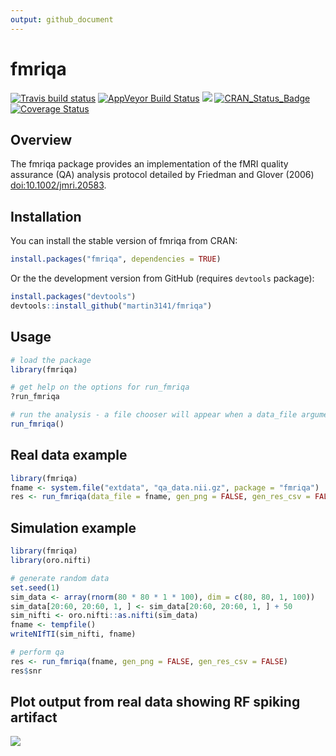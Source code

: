 ```yaml
---
output: github_document
---
```


<!-- README.md is generated from README.Rmd. Please edit that file -->

fmriqa
======

[![Travis build status](https://travis-ci.org/martin3141/fmriqa.svg?branch=master)](https://travis-ci.org/martin3141/fmriqa)
[![AppVeyor Build Status](https://ci.appveyor.com/api/projects/status/github/martin3141/fmriqa?branch=master&svg=true)](https://ci.appveyor.com/project/martin3141/fmriqa)
[![](http://cranlogs.r-pkg.org/badges/fmriqa)](http://cran.rstudio.com/web/packages/fmriqa/index.html)
[![CRAN\_Status\_Badge](http://www.r-pkg.org/badges/version/fmriqa)](https://cran.r-project.org/package=fmriqa)
[![Coverage Status](https://coveralls.io/repos/github/martin3141/fmriqa/badge.svg?branch=master)](https://coveralls.io/github/martin3141/fmriqa?branch=master)

## Overview
The fmriqa package provides an implementation of the fMRI quality assurance (QA) 
analysis protocol detailed by Friedman and Glover (2006) 
<doi:10.1002/jmri.20583>.

## Installation
You can install the stable version of fmriqa from CRAN:
```r
install.packages("fmriqa", dependencies = TRUE)
```

Or the the development version from GitHub (requires `devtools` package):
```r
install.packages("devtools")
devtools::install_github("martin3141/fmriqa")
```

## Usage
```r
# load the package
library(fmriqa)

# get help on the options for run_fmriqa
?run_fmriqa

# run the analysis - a file chooser will appear when a data_file argument is not given
run_fmriqa()
```

## Real data example
```r
library(fmriqa)
fname <- system.file("extdata", "qa_data.nii.gz", package = "fmriqa")
res <- run_fmriqa(data_file = fname, gen_png = FALSE, gen_res_csv = FALSE, tr = 3)
```

## Simulation example
```r
library(fmriqa)
library(oro.nifti)

# generate random data
set.seed(1)
sim_data <- array(rnorm(80 * 80 * 1 * 100), dim = c(80, 80, 1, 100))
sim_data[20:60, 20:60, 1, ] <- sim_data[20:60, 20:60, 1, ] + 50
sim_nifti <- oro.nifti::as.nifti(sim_data)
fname <- tempfile()
writeNIfTI(sim_nifti, fname)

# perform qa
res <- run_fmriqa(fname, gen_png = FALSE, gen_res_csv = FALSE)
res$snr
```

## Plot output from real data showing RF spiking artifact

![](SPIKE_EG_qa_plot.png)
